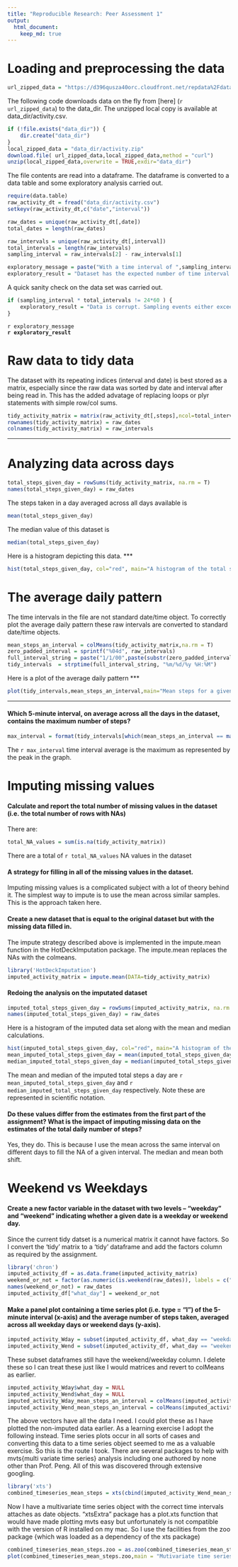 ```yaml
---
title: "Reproducible Research: Peer Assessment 1"
output: 
  html_document:
    keep_md: true
---
```

# Loading and preprocessing the data

```R
url_zipped_data = "https://d396qusza40orc.cloudfront.net/repdata%2Fdata%2Factivity.zip"
```

The following code downloads data on the fly from [here] (`r url_zipped_data`) to the data_dir. The unzipped local copy is available at data_dir/activity.csv. 
```R
if (!file.exists("data_dir")) {
    dir.create("data_dir")
}
local_zipped_data = "data_dir/activity.zip"
download.file( url_zipped_data,local_zipped_data,method = "curl")
unzip(local_zipped_data,overwrite = TRUE,exdir="data_dir")
```

The file contents are read into a dataframe. The dataframe is converted to a data table and some exploratory analysis carried out.
``` R
require(data.table)
raw_activity_dt = fread("data_dir/activity.csv")
setkeyv(raw_activity_dt,c("date","interval"))

raw_dates = unique(raw_activity_dt[,date])
total_dates = length(raw_dates)

raw_intervals = unique(raw_activity_dt[,interval])
total_intervals = length(raw_intervals)
sampling_interval = raw_intervals[2] - raw_intervals[1]

exploratory_message = paste("With a time interval of ",sampling_interval," minutes the recorded data set is expected to contain ",24*60/sampling_interval," entries per day",sep="")
exploratory_result = "Dataset has the expected number of time interval entries. Note this is just a quick sanity check and does not cover if dates have been duplicated and such."
```

A quick sanity check on the data set was carried out.
``` R
if (sampling_interval * total_intervals != 24*60 ) {
	exploratory_result = "Data is corrupt. Sampling events either exceeds or falls short of expected number."
}
```
`r exploratory_message`  
**`r exploratory_result`**

# Raw data to tidy data
The dataset with its repeating indices (interval and date) is best stored as a matrix, especially since the raw data was sorted by date and interval after being read in. This has the added advatage of replacing loops or plyr statements with simple row/col sums.
``` R
tidy_activity_matrix = matrix(raw_activity_dt[,steps],ncol=total_intervals,nrow=total_dates,byrow=TRUE)
rownames(tidy_activity_matrix) = raw_dates 
colnames(tidy_activity_matrix) = raw_intervals
```

***
# Analyzing data across days
```R
total_steps_given_day = rowSums(tidy_activity_matrix, na.rm = T)
names(total_steps_given_day) = raw_dates
```
The steps taken in a day averaged across all days available is 
```R
mean(total_steps_given_day)
```
 The median value of this dataset is 
```R
median(total_steps_given_day)
```
Here is a histogram depicting this data.
***
``` R
hist(total_steps_given_day, col="red", main="A histogram of the total steps taken a day",breaks=20,xlab="Total Steps a day")
```

# The average daily pattern
The time intervals in the file are not standard date/time object. To correctly plot the average daily pattern these raw intervals are converted to standard date/time objects.
```R
mean_steps_an_interval = colMeans(tidy_activity_matrix,na.rm = T)
zero_padded_interval = sprintf("%04d", raw_intervals)
full_interval_string = paste("1/1/00",paste(substr(zero_padded_interval,1,2),substr(zero_padded_interval,3,4), sep=":"),sep=" ")
tidy_intervals  = strptime(full_interval_string, "%m/%d/%y %H:%M")
```
Here is a plot of the average daily pattern
***
```R
plot(tidy_intervals,mean_steps_an_interval,main="Mean steps for a given sampling interval",xlab = "Sampling Time",ylab = "Mean steps",type="l",xaxs="i")
```
***

#### Which 5-minute interval, on average across all the days in the dataset, contains the maximum number of steps?
```R
max_interval = format(tidy_intervals[which(mean_steps_an_interval == max(mean_steps_an_interval))],format="%H:%M")
```
The `r max_interval` time interval average is the maximum as represented by the peak in the graph.

# Imputing missing values
#### Calculate and report the total number of missing values in the dataset (i.e. the total number of rows with NAs)
There are:
```R
total_NA_values = sum(is.na(tidy_activity_matrix))
``` 
There are a total of `r total_NA_values` NA values in the dataset

#### A strategy for filling in all of the missing values in the dataset. 
Imputing missing values is a complicated subject with a lot of theory behind it. The simplest way to impute is to use the mean across similar samples. This is the approach taken here.

#### Create a new dataset that is equal to the original dataset but with the missing data filled in.
The impute strategy described above is implemented in the impute.mean function in the HotDeckImputation package. The impute.mean replaces the NAs with the colmeans.
```R
library('HotDeckImputation')
imputed_activity_matrix = impute.mean(DATA=tidy_activity_matrix)
```

#### Redoing the analysis on the imputated dataset
```R
imputed_total_steps_given_day = rowSums(imputed_activity_matrix, na.rm = T)
names(imputed_total_steps_given_day) = raw_dates
```
Here is a histogram of the imputed data set along with the mean and median calculations.
```R
hist(imputed_total_steps_given_day, col="red", main="A histogram of the total IMPUTED steps taken a day",breaks=20,xlab="Total Steps a day")
mean_imputed_total_steps_given_day = mean(imputed_total_steps_given_day)
median_imputed_total_steps_given_day = median(imputed_total_steps_given_day)
```
The mean and median of the imputed total steps a day are `r mean_imputed_total_steps_given_day` and `r median_imputed_total_steps_given_day` respectively. 
Note these are represented in scientific notation.

#### Do these values differ from the estimates from the first part of the assignment? What is the impact of imputing missing data on the estimates of the total daily number of steps?
Yes, they do. This is because I use the mean across the same interval on different days to fill the NA of a given interval. The median and mean both shift.

# Weekend vs Weekdays
#### Create a new factor variable in the dataset with two levels -- "weekday" and "weekend" indicating whether a given date is a weekday or weekend day.
Since the current tidy datset is a numerical matrix it cannot have factors. So I convert the 'tidy' matrix to a 'tidy' dataframe and add the factors column as required by the assignment. 
```R
library('chron')
imputed_activity_df = as.data.frame(imputed_activity_matrix)
weekend_or_not = factor(as.numeric(is.weekend(raw_dates)), labels = c("weekday", "weekend"))
names(weekend_or_not) = raw_dates
imputed_activity_df["what_day"] = weekend_or_not
```
#### Make a panel plot containing a time series plot (i.e. type = "l") of the 5-minute interval (x-axis) and the average number of steps taken, averaged across all weekday days or weekend days (y-axis).
```R
imputed_activity_Wday = subset(imputed_activity_df, what_day == "weekday")
imputed_activity_Wend = subset(imputed_activity_df, what_day == "weekend")
```
These subset dataframes still have the weekend/weekday column. I delete these so I can treat these just like I would matrices and revert to colMeans as earlier.
```R
imputed_activity_Wday$what_day = NULL
imputed_activity_Wend$what_day = NULL
imputed_activity_Wday_mean_steps_an_interval = colMeans(imputed_activity_Wday)
imputed_activity_Wend_mean_steps_an_interval = colMeans(imputed_activity_Wend)
```
The above vectors have all the data I need. I could plot these as I have plotted the non-imputed data earlier. As a learning exercise I adopt the following instead.
Time series plots occur in all sorts of cases and converting this data to a time series object seemed to me as a valuable exercise. So this is the route I took. There are several packages to help with mvts{multi variate time series} analysis including one authored by none other than Prof. Peng. All of this was discovered through extensive googling.
```R
library('xts')
combined_timeseries_mean_steps = xts(cbind(imputed_activity_Wend_mean_steps_an_interval,imputed_activity_Wday_mean_steps_an_interval),tidy_intervals)
```
Now I have a multivariate time series object with the correct time intervals attaches as date objects. "xtsExtra" package has a plot.xts function that would have made plotting mvts easy but unfortunately is not compatible with the version of R installed on my mac. 
So I use the facilities from the zoo package {which was loaded as a dependency of the xts package)
```R
combined_timeseries_mean_steps.zoo = as.zoo(combined_timeseries_mean_steps)
plot(combined_timeseries_mean_steps.zoo,main = "Mutivariate time series plot of mean_steps an interval",xlab = "Sampling times",ylab = list( "Weekend: mean_steps", "Weekday: mean_steps"),xaxs='i')
```
